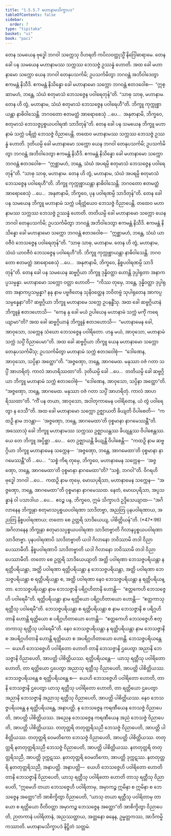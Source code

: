 ```yaml
---
title: "1.5.5.7 မဟာနာမသိက္ခာပဒ"
tableOfContents: false
sidebar:
  order: 7
type: "tipitaka"
basket: "vi"
book: "paci"
---
```



<DynamicBreadcrumb />

<Division number="303" book="paci" e="ch" v="2" p="135">

<Paragraph number="964" book="paci">
တေန သမယေန ဗုဒ္ဓေါ ဘဂဝါ သက္ကေသု ဝိဟရတိ ကပိလဝတ္ထုသ္မိံ နိဂြေါဓာရာမေ. တေန ခေါ ပန သမယေန မဟာနာမဿ သက္ကဿ ဘေသဇ္ဇံ ဥဿန္နံ ဟောတိ. အထ ခေါ မဟာနာမော သက္ကော ယေန ဘဂဝါ တေနုပသင်္ကမိ; ဥပသင်္ကမိတွာ ဘဂဝန္တံ အဘိဝါဒေတွာ ဧကမန္တံ နိသီဒိ. ဧကမန္တံ နိသိန္နော ခေါ မဟာနာမော သက္ကော ဘဂဝန္တံ ဧတဒဝေါစ—  “ဣစ္ဆာမဟံ, ဘန္တေ, သံဃံ စတုမာသံ ဘေသဇ္ဇေန ပဝါရေတုန်”တိ. “သာဓု သာဓု, မဟာနာမ. တေန ဟိ တွံ, မဟာနာမ, သံဃံ စတုမာသံ ဘေသဇ္ဇေန ပဝါရေဟီ”တိ. ဘိက္ခူ ကုက္ကုစ္စာယန္တာ နာဓိဝါသေန္တိ. ဘဂဝတော ဧတမတ္ထံ အာရောစေသုံ …ပေ…  အနုဇာနာမိ, ဘိက္ခဝေ, စတုမာသံ ဘေသဇ္ဇပ္ပစ္စယပဝါရဏံ သာဒိတုန်”တိ.
</Paragraph>

</Division>
<Division number="304" book="paci" e="ch" v="2" p="136">

<Paragraph number="965" book="paci">
တေန ခေါ ပန သမယေန ဘိက္ခူ မဟာနာမံ သက္ကံ ပရိတ္တံ ဘေသဇ္ဇံ ဝိညာပေန္တိ. တထေဝ မဟာနာမဿ သက္ကဿ ဘေသဇ္ဇံ ဥဿန္နံ ဟောတိ. ဒုတိယမ္ပိ ခေါ မဟာနာမော သက္ကော ယေန ဘဂဝါ တေနုပသင်္ကမိ; ဥပသင်္ကမိတွာ ဘဂဝန္တံ အဘိဝါဒေတွာ ဧကမန္တံ နိသီဒိ. ဧကမန္တံ နိသိန္နော ခေါ မဟာနာမော သက္ကော ဘဂဝန္တံ ဧတဒဝေါစ—  “ဣစ္ဆာမဟံ, ဘန္တေ, သံဃံ အပရမ္ပိ စတုမာသံ ဘေသဇ္ဇေန ပဝါရေတုန်”တိ. “သာဓု သာဓု, မဟာနာမ. တေန ဟိ တွံ, မဟာနာမ, သံဃံ အပရမ္ပိ စတုမာသံ ဘေသဇ္ဇေန ပဝါရေဟီ”တိ. ဘိက္ခူ ကုက္ကုစ္စာယန္တာ နာဓိဝါသေန္တိ. ဘဂဝတော ဧတမတ္ထံ အာရောစေသုံ …ပေ…  အနုဇာနာမိ, ဘိက္ခဝေ, ပုန ပဝါရဏမ္ပိ သာဒိတုန်”တိ.
</Paragraph>

</Division>
<Division number="305" book="paci" e="ch" v="2" p="136">

<Paragraph number="966" book="paci">
တေန ခေါ ပန သမယေန ဘိက္ခူ မဟာနာမံ သက္ကံ ပရိတ္တံယေဝ ဘေသဇ္ဇံ ဝိညာပေန္တိ. တထေဝ မဟာနာမဿ သက္ကဿ ဘေသဇ္ဇံ ဥဿန္နံ ဟောတိ. တတိယမ္ပိ ခေါ မဟာနာမော သက္ကော ယေန ဘဂဝါ တေနုပသင်္ကမိ; ဥပသင်္ကမိတွာ ဘဂဝန္တံ အဘိဝါဒေတွာ ဧကမန္တံ နိသီဒိ. ဧကမန္တံ နိသိန္နော ခေါ မဟာနာမော သက္ကော ဘဂဝန္တံ ဧတဒဝေါစ—  “ဣစ္ဆာမဟံ, ဘန္တေ, သံဃံ ယာဝဇီဝံ ဘေသဇ္ဇေန ပဝါရေတုန်”တိ. “သာဓု သာဓု, မဟာနာမ. တေန ဟိ တွံ, မဟာနာမ, သံဃံ ယာဝဇီဝံ ဘေသဇ္ဇေန ပဝါရေဟီ”တိ. ဘိက္ခူ ကုက္ကုစ္စာယန္တာ နာဓိဝါသေန္တိ. ဘဂဝတော ဧတမတ္ထံ အာရောစေသုံ …ပေ…  အနုဇာနာမိ, ဘိက္ခဝေ, နိစ္စပဝါရဏမ္ပိ သာဒိတုန်”တိ.
</Paragraph>

<Paragraph number="967" book="paci">
တေန ခေါ ပန သမယေန ဆဗ္ဗဂ္ဂိယာ ဘိက္ခူ ဒုန္နိဝတ္ထာ ဟောန္တိ ဒုပ္ပါရုတာ အနာကပ္ပသမ္ပန္နာ. မဟာနာမော သက္ကော ဝတ္တာ ဟောတိ—  “ကိဿ တုမှေ, ဘန္တေ, ဒုန္နိဝတ္ထာ ဒုပ္ပါရုတာ အနာကပ္ပသမ္ပန္နာ? နနု နာမ ပဗ္ဗဇိတေန သုနိဝတ္ထေန ဘဝိတဗ္ဗံ သုပါရုတေန အာကပ္ပသမ္ပန္နေနာ”တိ? ဆဗ္ဗဂ္ဂိယာ ဘိက္ခူ မဟာနာမေ သက္ကေ ဥပနန္ဓိံသု. အထ ခေါ ဆဗ္ဗဂ္ဂိယာနံ ဘိက္ခူနံ ဧတဒဟောသိ—  “ကေန နု ခေါ မယံ ဥပါယေန မဟာနာမံ သက္ကံ မင်္ကုံ ကရေယျာမာ”တိ? အထ ခေါ ဆဗ္ဗဂ္ဂိယာနံ ဘိက္ခူနံ ဧတဒဟောသိ—  “မဟာနာမေန ခေါ, အာဝုသော, သက္ကေန သံဃော ဘေသဇ္ဇေန ပဝါရိတော. ဟန္ဒ မယံ, အာဝုသော, မဟာနာမံ သက္ကံ သပ္ပိံ ဝိညာပေမာ”တိ. အထ ခေါ ဆဗ္ဗဂ္ဂိယာ ဘိက္ခူ ယေန မဟာနာမော သက္ကော တေနုပသင်္ကမိံသု; ဥပသင်္ကမိတွာ မဟာနာမံ သက္ကံ ဧတဒဝေါစုံ—  “ဒေါဏေန, အာဝုသော, သပ္ပိနာ အတ္ထော”တိ. “အဇ္ဇဏှော, ဘန္တေ, အာဂမေထ. မနုဿာ ဝဇံ ဂတာ သပ္ပိံ အာဟရိတုံ. ကာလံ အာဟရိဿထာ”တိ.
</Paragraph>

<Paragraph number="968" book="paci">
ဒုတိယမ္ပိ ခေါ …ပေ…  တတိယမ္ပိ ခေါ ဆဗ္ဗဂ္ဂိယာ ဘိက္ခူ မဟာနာမံ သက္ကံ ဧတဒဝေါစုံ—  “ဒေါဏေန, အာဝုသော, သပ္ပိနာ အတ္ထော”တိ. “အဇ္ဇဏှော, ဘန္တေ, အာဂမေထ. မနုဿာ ဝဇံ ဂတာ သပ္ပိံ အာဟရိတုံ. ကာလံ အာဟရိဿထာ”တိ. “ကိံ ပန တယာ, အာဝုသော, အဒါတုကာမေန ပဝါရိတေန, ယံ တွံ ပဝါရေတွာ န ဒေသီ”တိ. အထ ခေါ မဟာနာမော သက္ကော ဥဇ္ဈာယတိ ခိယျတိ ဝိပါစေတိ—  “ကထဉှိ နာမ ဘဒန္တာ—  ‘အဇ္ဇဏှော, ဘန္တေ, အာဂမေထာ’တိ ဝုစ္စမာနာ နာဂမေဿန္တီ”တိ.
</Paragraph>

<Paragraph number="969" book="paci">
အဿောသုံ ခေါ ဘိက္ခူ မဟာနာမဿ သက္ကဿ ဥဇ္ဈာယန္တဿ ခိယျန္တဿ ဝိပါစေန္တဿ. ယေ တေ ဘိက္ခူ အပ္ပိစ္ဆာ …ပေ…  တေ ဥဇ္ဈာယန္တိ ခိယျန္တိ ဝိပါစေန္တိ—  “ကထဉှိ နာမ ဆဗ္ဗဂ္ဂိယာ ဘိက္ခူ မဟာနာမေန သက္ကေန—  ‘အဇ္ဇဏှော, ဘန္တေ, အာဂမေထာ’တိ ဝုစ္စမာနာ နာဂမေဿန္တီ”တိ …ပေ…  “သစ္စံ ကိရ တုမှေ, ဘိက္ခဝေ, မဟာနာမေန သက္ကေန—  ‘အဇ္ဇဏှော, ဘန္တေ, အာဂမေထာ’တိ ဝုစ္စမာနာ နာဂမေထာ”တိ? “သစ္စံ, ဘဂဝါ”တိ. ဝိဂရဟိ ဗုဒ္ဓေါ ဘဂဝါ …ပေ…  ကထဉှိ နာမ တုမှေ, မောဃပုရိသာ, မဟာနာမေန သက္ကေန—  “အဇ္ဇဏှော, ဘန္တေ, အာဂမေထာ”တိ ဝုစ္စမာနာ နာဂမေဿထ. နေတံ, မောဃပုရိသာ, အပ္ပသန္နာနံ ဝါ ပသာဒါယ …ပေ…  ဧဝဉ္စ ပန, ဘိက္ခဝေ, ဣမံ သိက္ခာပဒံ ဥဒ္ဒိသေယျာထ—
</Paragraph>

</Division>
<Division number="306" book="paci" e="ch" v="2" p="137">

<Paragraph number="970" book="paci">
<Emphasis>“အဂိလာနေန ဘိက္ခုနာ စတုမာသပ္ပစ္စယပဝါရဏာ သာဒိတဗ္ဗာ</Emphasis>, <Emphasis>အညတြ ပုနပဝါရဏာယ, အညတြ နိစ္စပဝါရဏာယ; တတော စေ ဥတ္တရိ သာဒိယေယျ, ပါစိတ္တိယန်”</Emphasis>တိ. (*47*:<Emphasis>96</Emphasis>)
</Paragraph>

</Division>
<Division number="307" book="paci" e="ch" v="2" p="137">

<Paragraph number="971" book="paci">
<Emphasis>အဂိလာနေန ဘိက္ခုနာ စတုမာသပ္ပစ္စယပဝါရဏာ သာဒိတဗ္ဗာ</Emphasis>တိ ဂိလာနပ္ပစ္စယပဝါရဏာ သာဒိတဗ္ဗာ.
</Paragraph>

<Paragraph number="972" book="paci">
<Emphasis>ပုနပဝါရဏာပိ သာဒိတဗ္ဗာ</Emphasis>တိ ယဒါ ဂိလာနော ဘဝိဿာမိ တဒါ ဝိညာပေဿာမီတိ.
</Paragraph>

<Paragraph number="973" book="paci">
<Emphasis>နိစ္စပဝါရဏာပိ သာဒိတဗ္ဗာ</Emphasis>တိ ယဒါ ဂိလာနော ဘဝိဿာမိ တဒါ ဝိညာပေဿာမီတိ.
</Paragraph>

<Paragraph number="974" book="paci">
<Emphasis>တတော စေ ဥတ္တရိ သာဒိယေယျာ</Emphasis>တိ အတ္ထိ ပဝါရဏာ ဘေသဇ္ဇပရိယန္တာ န ရတ္တိပရိယန္တာ, အတ္ထိ ပဝါရဏာ ရတ္တိပရိယန္တာ န ဘေသဇ္ဇပရိယန္တာ, အတ္ထိ ပဝါရဏာ ဘေသဇ္ဇပရိယန္တာ စ ရတ္တိပရိယန္တာ စ, အတ္ထိ ပဝါရဏာ နေဝ ဘေသဇ္ဇပရိယန္တာ န ရတ္တိပရိယန္တာ.
</Paragraph>

<Paragraph number="975" book="paci">
<Emphasis>ဘေသဇ္ဇပရိယန္တာ</Emphasis> နာမ ဘေသဇ္ဇာနိ ပရိဂ္ဂဟိတာနိ ဟောန္တိ—  “ဧတ္တကေဟိ ဘေသဇ္ဇေဟိ ပဝါရေမီ”တိ. <Emphasis>ရတ္တိပရိယန္တာ</Emphasis> နာမ ရတ္တိယော ပရိဂ္ဂဟိတာယော ဟောန္တိ—  “ဧတ္တကာသု ရတ္တီသု ပဝါရေမီ”တိ. <Emphasis>ဘေသဇ္ဇပရိယန္တာ စ ရတ္တိပရိယန္တာ စ</Emphasis> နာမ ဘေသဇ္ဇာနိ စ ပရိဂ္ဂဟိတာနိ ဟောန္တိ ရတ္တိယော စ ပရိဂ္ဂဟိတာယော ဟောန္တိ—  “ဧတ္တကေဟိ ဘေသဇ္ဇေဟိ ဧတ္တကာသု ရတ္တီသု ပဝါရေမီ”တိ. <Emphasis>နေဝ ဘေသဇ္ဇပရိယန္တာ န ရတ္တိပရိယန္တာ</Emphasis> နာမ ဘေသဇ္ဇာနိ စ အပရိဂ္ဂဟိတာနိ ဟောန္တိ ရတ္တိယော စ အပရိဂ္ဂဟိတာယော ဟောန္တိ.
</Paragraph>

</Division>
<Division number="308" book="paci" e="ch" v="2" p="138">

<Paragraph number="976" book="paci">
ဘေသဇ္ဇပရိယန္တေ—  ယေဟိ ဘေသဇ္ဇေဟိ ပဝါရိတော ဟောတိ တာနိ ဘေသဇ္ဇာနိ ဌပေတွာ အညာနိ ဘေသဇ္ဇာနိ ဝိညာပေတိ, အာပတ္တိ ပါစိတ္တိယဿ. ရတ္တိပရိယန္တေ—  ယာသု ရတ္တီသု ပဝါရိတော ဟောတိ, တာ ရတ္တိယော ဌပေတွာ အညာသု ရတ္တီသု ဝိညာပေတိ, အာပတ္တိ ပါစိတ္တိယဿ. ဘေသဇ္ဇပရိယန္တေ စ ရတ္တိပရိယန္တေ စ—  ယေဟိ ဘေသဇ္ဇေဟိ ပဝါရိတော ဟောတိ, တာနိ ဘေသဇ္ဇာနိ ဌပေတွာ ယာသု ရတ္တီသု ပဝါရိတော ဟောတိ, တာ ရတ္တိယော ဌပေတွာ အညာနိ ဘေသဇ္ဇာနိ အညာသု ရတ္တီသု ဝိညာပေတိ, အာပတ္တိ ပါစိတ္တိယဿ. နေဝ ဘေသဇ္ဇပရိယန္တေ န ရတ္တိပရိယန္တေ, အနာပတ္တိ.
</Paragraph>

</Division>
<Division number="309" book="paci" e="ch" v="2" p="138">

<Paragraph number="977" book="paci">
န ဘေသဇ္ဇေန ကရဏီယေန ဘေသဇ္ဇံ ဝိညာပေတိ, အာပတ္တိ ပါစိတ္တိယဿ. အညေန ဘေသဇ္ဇေန ကရဏီယေန အညံ ဘေသဇ္ဇံ ဝိညာပေတိ, အာပတ္တိ ပါစိတ္တိယဿ. တတုတ္တရိ တတုတ္တရိသညီ ဘေသဇ္ဇံ ဝိညာပေတိ, အာပတ္တိ ပါစိတ္တိယဿ. တတုတ္တရိ ဝေမတိကော ဘေသဇ္ဇံ ဝိညာပေတိ, အာပတ္တိ ပါစိတ္တိယဿ. တတုတ္တရိ နတတုတ္တရိသညီ ဘေသဇ္ဇံ ဝိညာပေတိ, အာပတ္တိ ပါစိတ္တိယဿ.
</Paragraph>

<Paragraph number="978" book="paci">
နတတုတ္တရိ တတုတ္တရိသညီ, အာပတ္တိ ဒုက္ကဋဿ. နတတုတ္တရိ ဝေမတိကော, အာပတ္တိ ဒုက္ကဋဿ. နတတုတ္တရိ နတတုတ္တရိသညီ, အနာပတ္တိ.
</Paragraph>

</Division>
<Division number="310" book="paci" e="ch" v="2" p="139">

<Paragraph number="979" book="paci">
အနာပတ္တိ—  ယေဟိ ဘေသဇ္ဇေဟိ ပဝါရိတော ဟောတိ တာနိ ဘေသဇ္ဇာနိ ဝိညာပေတိ, ယာသု ရတ္တီသု ပဝါရိတော ဟောတိ တာသု ရတ္တီသု ဝိညာပေတိ, “ဣမေဟိ တယာ ဘေသဇ္ဇေဟိ ပဝါရိတာမှ, အမှာကဉ္စ ဣမိနာ စ ဣမိနာ စ ဘေသဇ္ဇေန အတ္ထော”တိ အာစိက္ခိတွာ ဝိညာပေတိ, “ယာသု တယာ ရတ္တီသု ပဝါရိတာမှ တာယော စ ရတ္တိယော ဝီတိဝတ္တာ အမှာကဉ္စ ဘေသဇ္ဇေန အတ္ထော”တိ အာစိက္ခိတွာ ဝိညာပေတိ, ဉာတကာနံ ပဝါရိတာနံ, အညဿတ္ထာယ, အတ္တနော ဓနေန, ဥမ္မတ္တကဿ, အာဒိကမ္မိကဿာတိ.

</Paragraph>
</Division>

<Paragraph number="980" type="center" book="paci">
မဟာနာမသိက္ခာပဒံ နိဋ္ဌိတံ သတ္တမံ.
</Paragraph>